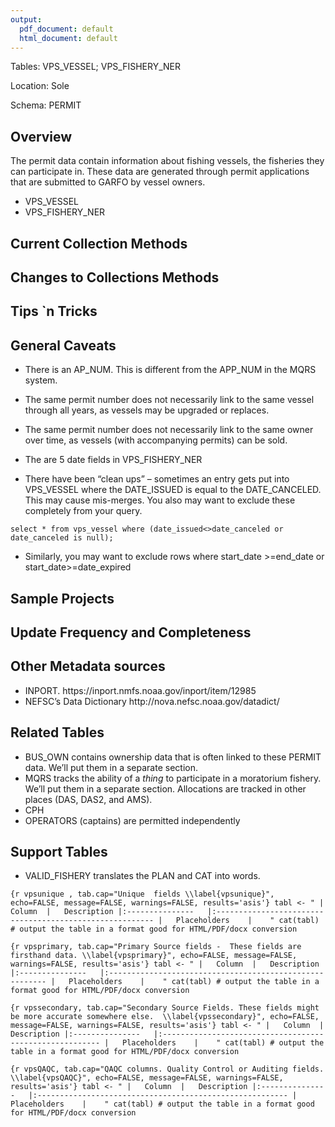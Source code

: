 ```yaml
---
output:
  pdf_document: default
  html_document: default
---
```

Tables: VPS_VESSEL; VPS_FISHERY_NER 

Location: Sole

Schema: PERMIT

## Overview
The permit data contain information about fishing vessels, the fisheries they can participate in. These data are generated through permit applications that are submitted to GARFO by vessel owners.  

+ VPS_VESSEL
+ VPS_FISHERY_NER
        
        
## Current Collection Methods

## Changes to Collections Methods

## Tips `n Tricks

## General Caveats
* There is an AP_NUM. This is different from the APP_NUM in the MQRS system.

* The same permit number does not necessarily link to the same vessel through all years, as vessels may be upgraded or replaces. 

* The same permit number does not necessarily link to the same owner over time, as vessels (with accompanying permits) can be sold.

* The are 5 date fields in VPS_FISHERY_NER  

* There have been "clean ups" -- sometimes an entry gets put into VPS_VESSEL where the DATE_ISSUED is equal to the DATE_CANCELED. This may cause mis-merges.  You also may want to exclude these completely from your query.
```
select * from vps_vessel where (date_issued<>date_canceled or date_canceled is null);
```

* Similarly, you may  want to exclude rows where start_date >=end_date or start_date>=date_expired 
 

## Sample Projects

## Update Frequency and Completeness


## Other Metadata sources
+ INPORT.  https://inport.nmfs.noaa.gov/inport/item/12985
+ NEFSC's Data Dictionary  http://nova.nefsc.noaa.gov/datadict/


## Related Tables
+ BUS_OWN contains ownership data that is often linked to these PERMIT data. We'll put them in a separate section.
+ MQRS tracks the ability of a *thing* to participate in a moratorium fishery. We'll put them in a separate section.  Allocations are tracked in other places (DAS, DAS2, and AMS).
+ CPH
+ OPERATORS (captains) are permitted independently 




## Support Tables
  + VALID_FISHERY translates the PLAN and CAT into words.

```{r vpsunique , tab.cap="Unique  fields \\label{vpsunique}", echo=FALSE, message=FALSE, warnings=FALSE, results='asis'}
tabl <- "
|	Column	|	Description
|:---------------	|:--------------------------------------------------------
|	Placeholders	|	
"
cat(tabl) # output the table in a format good for HTML/PDF/docx conversion
```

```{r vpsprimary, tab.cap="Primary Source fields -  These fields are firsthand data. \\label{vpsprimary}", echo=FALSE, message=FALSE, warnings=FALSE, results='asis'}
tabl <- "
|	Column	|	Description
|:---------------	|:--------------------------------------------------------
|	Placeholders	|	
"
cat(tabl) # output the table in a format good for HTML/PDF/docx conversion
```

```{r vpssecondary, tab.cap="Secondary Source Fields. These fields might be more accurate somewhere else.  \\label{vpssecondary}", echo=FALSE, message=FALSE, warnings=FALSE, results='asis'}
tabl <- "
|	Column	|	Description
|:---------------	|:--------------------------------------------------------
|	Placeholders	|	
"
cat(tabl) # output the table in a format good for HTML/PDF/docx conversion
```

```{r vpsQAQC, tab.cap="QAQC columns. Quality Control or Auditing fields.  \\label{vpsQAQC}", echo=FALSE, message=FALSE, warnings=FALSE, results='asis'}
tabl <- "
|	Column	|	Description
|:---------------	|:--------------------------------------------------------
|	Placeholders	|	
"
cat(tabl) # output the table in a format good for HTML/PDF/docx conversion
```

